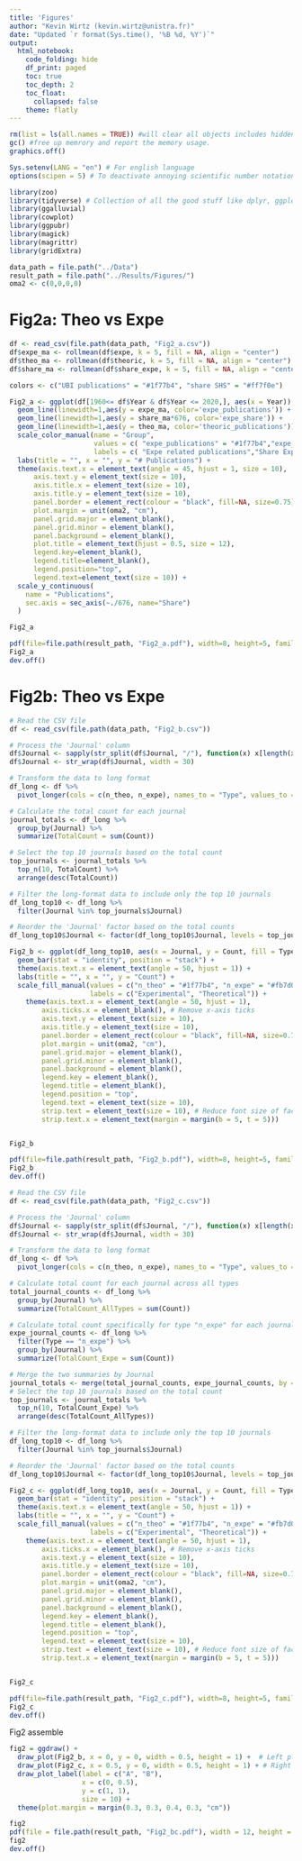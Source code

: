 ```yaml
---
title: 'Figures'
author: "Kevin Wirtz (kevin.wirtz@unistra.fr)"
date: "Updated `r format(Sys.time(), '%B %d, %Y')`"
output:
  html_notebook:
    code_folding: hide
    df_print: paged
    toc: true
    toc_depth: 2
    toc_float:
      collapsed: false
    theme: flatly
---
```


```r

rm(list = ls(all.names = TRUE)) #will clear all objects includes hidden objects.
gc() #free up memrory and report the memory usage.
graphics.off()

Sys.setenv(LANG = "en") # For english language
options(scipen = 5) # To deactivate annoying scientific number notation

library(zoo)
library(tidyverse) # Collection of all the good stuff like dplyr, ggplot2 ect.
library(ggalluvial)
library(cowplot)
library(ggpubr)
library(magick)
library(magrittr)
library(gridExtra)

data_path = file.path("../Data") 
result_path = file.path("../Results/Figures/") 
oma2 <- c(0,0,0,0)
```

# Fig2a: Theo vs Expe
```r
df <- read_csv(file.path(data_path, "Fig2_a.csv"))
df$expe_ma <- rollmean(df$expe, k = 5, fill = NA, align = "center")
df$theo_ma <- rollmean(df$theoric, k = 5, fill = NA, align = "center")
df$share_ma <- rollmean(df$share_expe, k = 5, fill = NA, align = "center")
```


```r
colors <- c("UBI publications" = "#1f77b4", "share SHS" = "#ff7f0e")

Fig2_a <- ggplot(df[1960<= df$Year & df$Year <= 2020,], aes(x = Year)) +
  geom_line(linewidth=1,aes(y = expe_ma, color='expe_publications')) + 
  geom_line(linewidth=1,aes(y = share_ma*676, color='expe_share')) +
  geom_line(linewidth=1,aes(y = theo_ma, color='theoric_publications')) +
  scale_color_manual(name = "Group",
                     values = c( "expe_publications" = "#1f77b4","expe_share"="#ff7f0e", "theoric_publications" = "black"),
                     labels = c( "Expe related publications","Share Expe","Theoric related publications")) +
  labs(title = "", x = "", y = "# Publications") +
  theme(axis.text.x = element_text(angle = 45, hjust = 1, size = 10),
      axis.text.y = element_text(size = 10),
      axis.title.x = element_text(size = 10),
      axis.title.y = element_text(size = 10),
      panel.border = element_rect(colour = "black", fill=NA, size=0.75),
      plot.margin = unit(oma2, "cm"),
      panel.grid.major = element_blank(),
      panel.grid.minor = element_blank(),
      panel.background = element_blank(),
      plot.title = element_text(hjust = 0.5, size = 12),  
      legend.key=element_blank(),
      legend.title=element_blank(),
      legend.position="top",
      legend.text=element_text(size = 10)) +
  scale_y_continuous(
    name = "Publications",
    sec.axis = sec_axis(~./676, name="Share")
  )

Fig2_a

pdf(file=file.path(result_path, "Fig2_a.pdf"), width=8, height=5, family="Helvetica", pointsize=10)
Fig2_a
dev.off()

```

# Fig2b: Theo vs Expe
```r
# Read the CSV file
df <- read_csv(file.path(data_path, "Fig2_b.csv"))

# Process the 'Journal' column
df$Journal <- sapply(str_split(df$Journal, "/"), function(x) x[length(x)])
df$Journal <- str_wrap(df$Journal, width = 30)

# Transform the data to long format
df_long <- df %>%
  pivot_longer(cols = c(n_theo, n_expe), names_to = "Type", values_to = "Count")

# Calculate the total count for each journal
journal_totals <- df_long %>%
  group_by(Journal) %>%
  summarize(TotalCount = sum(Count))

# Select the top 10 journals based on the total count
top_journals <- journal_totals %>%
  top_n(10, TotalCount) %>%
  arrange(desc(TotalCount))

# Filter the long-format data to include only the top 10 journals
df_long_top10 <- df_long %>%
  filter(Journal %in% top_journals$Journal)

# Reorder the 'Journal' factor based on the total counts
df_long_top10$Journal <- factor(df_long_top10$Journal, levels = top_journals$Journal)


```


```r
Fig2_b <- ggplot(df_long_top10, aes(x = Journal, y = Count, fill = Type)) +
  geom_bar(stat = "identity", position = "stack") +
  theme(axis.text.x = element_text(angle = 50, hjust = 1)) +
  labs(title = "", x = "", y = "Count") +
  scale_fill_manual(values = c("n_theo" = "#1f77b4", "n_expe" = "#fb7d07"),
                    labels = c("Experimental", "Theoretical")) +
    theme(axis.text.x = element_text(angle = 50, hjust = 1),
        axis.ticks.x = element_blank(), # Remove x-axis ticks
        axis.text.y = element_text(size = 10),
        axis.title.y = element_text(size = 10),
        panel.border = element_rect(colour = "black", fill=NA, size=0.75),
        plot.margin = unit(oma2, "cm"),
        panel.grid.major = element_blank(),
        panel.grid.minor = element_blank(),
        panel.background = element_blank(),
        legend.key = element_blank(),
        legend.title = element_blank(),
        legend.position = "top",
        legend.text = element_text(size = 10),
        strip.text = element_text(size = 10), # Reduce font size of facet labels
        strip.text.x = element_text(margin = margin(b = 5, t = 5))) 


Fig2_b

pdf(file=file.path(result_path, "Fig2_b.pdf"), width=8, height=5, family="Helvetica", pointsize=6)
Fig2_b
dev.off()

```
```r
# Read the CSV file
df <- read_csv(file.path(data_path, "Fig2_c.csv"))

# Process the 'Journal' column
df$Journal <- sapply(str_split(df$Journal, "/"), function(x) x[length(x)])
df$Journal <- str_wrap(df$Journal, width = 30)

# Transform the data to long format
df_long <- df %>%
  pivot_longer(cols = c(n_theo, n_expe), names_to = "Type", values_to = "Count")

# Calculate total count for each journal across all types
total_journal_counts <- df_long %>%
  group_by(Journal) %>%
  summarize(TotalCount_AllTypes = sum(Count))

# Calculate total count specifically for type "n_expe" for each journal
expe_journal_counts <- df_long %>%
  filter(Type == "n_expe") %>%
  group_by(Journal) %>%
  summarize(TotalCount_Expe = sum(Count))

# Merge the two summaries by Journal
journal_totals <- merge(total_journal_counts, expe_journal_counts, by = "Journal", all = TRUE)
# Select the top 10 journals based on the total count
top_journals <- journal_totals %>%
  top_n(10, TotalCount_Expe) %>%
  arrange(desc(TotalCount_AllTypes))

# Filter the long-format data to include only the top 10 journals
df_long_top10 <- df_long %>%
  filter(Journal %in% top_journals$Journal)

# Reorder the 'Journal' factor based on the total counts
df_long_top10$Journal <- factor(df_long_top10$Journal, levels = top_journals$Journal)
```

```r
Fig2_c <- ggplot(df_long_top10, aes(x = Journal, y = Count, fill = Type)) +
  geom_bar(stat = "identity", position = "stack") +
  theme(axis.text.x = element_text(angle = 50, hjust = 1)) +
  labs(title = "", x = "", y = "Count") +
  scale_fill_manual(values = c("n_theo" = "#1f77b4", "n_expe" = "#fb7d07"),
                    labels = c("Experimental", "Theoretical")) +
    theme(axis.text.x = element_text(angle = 50, hjust = 1),
        axis.ticks.x = element_blank(), # Remove x-axis ticks
        axis.text.y = element_text(size = 10),
        axis.title.y = element_text(size = 10),
        panel.border = element_rect(colour = "black", fill=NA, size=0.75),
        plot.margin = unit(oma2, "cm"),
        panel.grid.major = element_blank(),
        panel.grid.minor = element_blank(),
        panel.background = element_blank(),
        legend.key = element_blank(),
        legend.title = element_blank(),
        legend.position = "top",
        legend.text = element_text(size = 10),
        strip.text = element_text(size = 10), # Reduce font size of facet labels
        strip.text.x = element_text(margin = margin(b = 5, t = 5))) 


Fig2_c

pdf(file=file.path(result_path, "Fig2_c.pdf"), width=8, height=5, family="Helvetica", pointsize=6)
Fig2_c
dev.off()

```

Fig2 assemble
```r
fig2 = ggdraw() +
  draw_plot(Fig2_b, x = 0, y = 0, width = 0.5, height = 1) +  # Left plot (now takes the full height)
  draw_plot(Fig2_c, x = 0.5, y = 0, width = 0.5, height = 1) + # Right plot (now takes the full height)
  draw_plot_label(label = c("A", "B"), 
                  x = c(0, 0.5), 
                  y = c(1, 1), 
                  size = 10) +
  theme(plot.margin = margin(0.3, 0.3, 0.4, 0.3, "cm")) 

fig2
pdf(file = file.path(result_path, "Fig2_bc.pdf"), width = 12, height = 6, family = "Helvetica", pointsize = 12)
fig2
dev.off()
```

